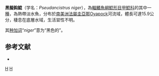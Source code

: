 {{Speciesbox
| taxon = Pseudancistrus niger
| image = Live-color photograph of Guyanancistus niger -- modified from Fig. 6 in Fisch-Muller, Mol & Covain (2018).png
| status = NE
| status_system = IUCN3.1
| authority = [[Norman|Norman]], 1926
| synonyms = *''Hemiancistrus niger '', Norman, 1926 
*'' Guyanancistrus niger '', Norman, 1926 
}} 
'''黑擬鈎鯰'''（学名：''Pseudancistrus niger''），為[[輻鰭魚綱|輻鰭魚綱]][[鯰形目|鯰形目]][[甲鯰科|甲鯰科]]的其中一[[種|種]]，為熱帶淡水魚，分布於[[南美洲|南美洲]][[法屬圭亞那|法屬圭亞那]]Oyapock河流域，體長可達15.9公分，棲息在底層水域，生活習性不明。

其[[种加词|种加词]]“''niger''”意为“黑色的”。

==参考文献==
*{{FishBase_species|genus=Pseudancistrus|species=niger|year=2014|month=11}}

{{taxonbar}}

[[Category:1926年描述的鱼类|H]]
[[Category:擬鈎鯰屬|H]]